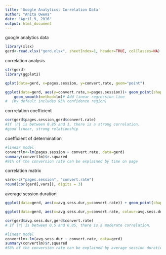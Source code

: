 ```yaml
---
title: 'Google Analytics: Correlation Data'
author: "Anita Owens"
date: "April 9, 2016"
output: html_document
---
```

google analytics data
```r
library(xlsx)
gerd<-read.xlsx("gerd.xlsx", sheetIndex=1, header=TRUE, colClasses=NA)
```
correlation analysis
```r
str(gerd)
library(ggplot2)

qplot(data=gerd, x=pages.session, y=convert.rate, geom="point")

ggplot(data=gerd, aes(y=convert.rate,x=pages.session))+ geom_point(shape=1) +    # Use hollow circles
    geom_smooth(method=lm)# Add linear regression line 
#  (by default includes 95% confidence region)
```
corrrelation coefficient
```r
cor(gerd$pages.session,gerd$convert.rate)
#If |r| is between 0.85 and 1, there is a strong correlation.
#good linear, strong relationship
```
coefficient of determination
```r
#linear model
convertlm<-lm(pages.session ~ convert.rate, data=gerd)
summary(convertlm)$r.squared 
#91% of the conversion rate can be explained by time on page
```
correlation matrix
```r
vars<-c("pages.session", "convert.rate")
round(cor(gerd[,vars]), digits = 3)
```
average session duration
```r
ggplot(data=gerd, aes(x=avg.sess.dur,y=convert.rate)) + geom_point(shape=1) + geom_smooth(method=lm) + scale_fill_gradient( low = "red",high = "yellow")

ggplot(data=gerd, aes(x=avg.sess.dur,y=convert.rate, colour=avg.sess.dur))+ geom_point(shape=1) + geom_smooth(method=lm) + scale_colour_gradientn(colours=rainbow(2)) + ggtitle("The Relationship Between Average\nSession Duration and Conversion Rate") + theme(legend.title = element_text(colour="blue", size=16, face="bold"))

cor(gerd$avg.sess.dur,gerd$convert.rate)
# If |r| is between 0.5 and 0.85, there is a moderate correlation. 

#linear model
convertlm<-lm(avg.sess.dur ~ convert.rate, data=gerd)
summary(convertlm)$r.squared 
#58% of the conversion rate can be explained by average session duration

```

```r

```

